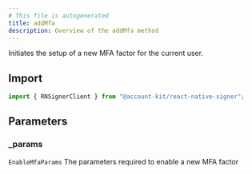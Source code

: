```yaml
---
# This file is autogenerated
title: addMfa
description: Overview of the addMfa method
---
```


Initiates the setup of a new MFA factor for the current user.

## Import

```ts
import { RNSignerClient } from "@account-kit/react-native-signer";
```

## Parameters

### \_params

`EnableMfaParams`
The parameters required to enable a new MFA factor
